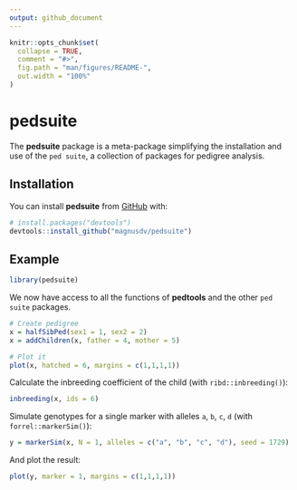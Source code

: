 ```yaml
---
output: github_document
---
```


<!-- README.md is generated from README.Rmd. Please edit that file -->

```r
knitr::opts_chunk$set(
  collapse = TRUE,
  comment = "#>",
  fig.path = "man/figures/README-",
  out.width = "100%"
)
```

# pedsuite

<!-- badges: start -->
<!-- badges: end -->

The **pedsuite** package is a meta-package simplifying the installation and use of the `ped suite`, a collection of packages for pedigree analysis.

## Installation

You can install **pedsuite** from [GitHub](https://github.com/) with:

``` r
# install.packages("devtools")
devtools::install_github("magnusdv/pedsuite")
```
## Example

```r
library(pedsuite)
```

We now have access to all the functions of **pedtools** and the other `ped suite` packages.

```r
# Create pedigree
x = halfSibPed(sex1 = 1, sex2 = 2)
x = addChildren(x, father = 4, mother = 5)

# Plot it
plot(x, hatched = 6, margins = c(1,1,1,1))
```

Calculate the inbreeding coefficient of the child (with `ribd::inbreeding()`):

```r
inbreeding(x, ids = 6)
```

Simulate genotypes for a single marker with alleles `a`, `b`, `c`, `d` (with `forrel::markerSim()`):
```r
y = markerSim(x, N = 1, alleles = c("a", "b", "c", "d"), seed = 1729)
```

And plot the result:
```r
plot(y, marker = 1, margins = c(1,1,1,1))
```

